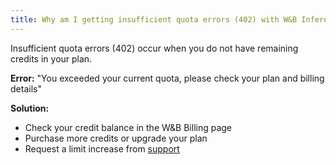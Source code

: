 ```yaml
---
title: Why am I getting insufficient quota errors (402) with W&B Inference?
---
```


Insufficient quota errors (402) occur when you do not have remaining credits in your plan.

**Error:** "You exceeded your current quota, please check your plan and billing details"

**Solution:**

- Check your credit balance in the W&B Billing page
- Purchase more credits or upgrade your plan
- Request a limit increase from [support](https://wandb.ai/site/contact)
